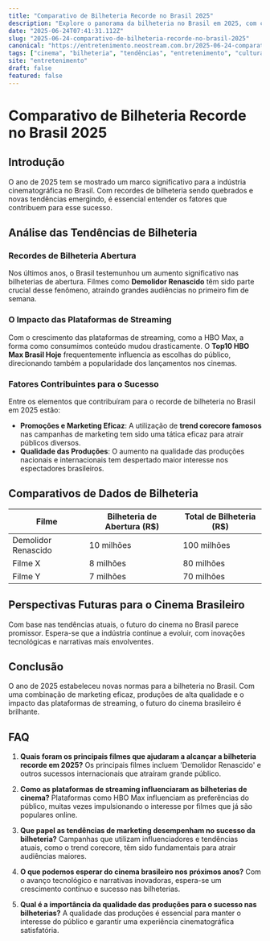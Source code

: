 ```yaml
---
title: "Comparativo de Bilheteria Recorde no Brasil 2025"
description: "Explore o panorama da bilheteria no Brasil em 2025, com comparativos e análises de tendências recordes e sucessos cinematográficos."
date: "2025-06-24T07:41:31.112Z"
slug: "2025-06-24-comparativo-de-bilheteria-recorde-no-brasil-2025"
canonical: "https://entretenimento.neostream.com.br/2025-06-24-comparativo-de-bilheteria-recorde-no-brasil-2025"
tags: ["cinema", "bilheteria", "tendências", "entretenimento", "cultura pop"]
site: "entretenimento"
draft: false
featured: false
---
```


# Comparativo de Bilheteria Recorde no Brasil 2025

## Introdução
O ano de 2025 tem se mostrado um marco significativo para a indústria cinematográfica no Brasil. Com recordes de bilheteria sendo quebrados e novas tendências emergindo, é essencial entender os fatores que contribuem para esse sucesso.

## Análise das Tendências de Bilheteria

### Recordes de Bilheteria Abertura
Nos últimos anos, o Brasil testemunhou um aumento significativo nas bilheterias de abertura. Filmes como **Demolidor Renascido** têm sido parte crucial desse fenômeno, atraindo grandes audiências no primeiro fim de semana.

### O Impacto das Plataformas de Streaming
Com o crescimento das plataformas de streaming, como a HBO Max, a forma como consumimos conteúdo mudou drasticamente. O **Top10 HBO Max Brasil Hoje** frequentemente influencia as escolhas do público, direcionando também a popularidade dos lançamentos nos cinemas.

### Fatores Contribuintes para o Sucesso
Entre os elementos que contribuíram para o recorde de bilheteria no Brasil em 2025 estão: 
- **Promoções e Marketing Eficaz**: A utilização de **trend corecore famosos** nas campanhas de marketing tem sido uma tática eficaz para atrair públicos diversos.
- **Qualidade das Produções**: O aumento na qualidade das produções nacionais e internacionais tem despertado maior interesse nos espectadores brasileiros.

## Comparativos de Dados de Bilheteria

| Filme | Bilheteria de Abertura (R$) | Total de Bilheteria (R$) |
|-------|-----------------------------|-------------------------|
| Demolidor Renascido | 10 milhões | 100 milhões |
| Filme X | 8 milhões | 80 milhões |
| Filme Y | 7 milhões | 70 milhões |

## Perspectivas Futuras para o Cinema Brasileiro
Com base nas tendências atuais, o futuro do cinema no Brasil parece promissor. Espera-se que a indústria continue a evoluir, com inovações tecnológicas e narrativas mais envolventes.

## Conclusão
O ano de 2025 estabeleceu novas normas para a bilheteria no Brasil. Com uma combinação de marketing eficaz, produções de alta qualidade e o impacto das plataformas de streaming, o futuro do cinema brasileiro é brilhante.

## FAQ

1. **Quais foram os principais filmes que ajudaram a alcançar a bilheteria recorde em 2025?**
   Os principais filmes incluem 'Demolidor Renascido' e outros sucessos internacionais que atraíram grande público.

2. **Como as plataformas de streaming influenciaram as bilheterias de cinema?**
   Plataformas como HBO Max influenciam as preferências do público, muitas vezes impulsionando o interesse por filmes que já são populares online.

3. **Que papel as tendências de marketing desempenham no sucesso da bilheteria?**
   Campanhas que utilizam influenciadores e tendências atuais, como o trend corecore, têm sido fundamentais para atrair audiências maiores.

4. **O que podemos esperar do cinema brasileiro nos próximos anos?**
   Com o avanço tecnológico e narrativas inovadoras, espera-se um crescimento contínuo e sucesso nas bilheterias.

5. **Qual é a importância da qualidade das produções para o sucesso nas bilheterias?**
   A qualidade das produções é essencial para manter o interesse do público e garantir uma experiência cinematográfica satisfatória.